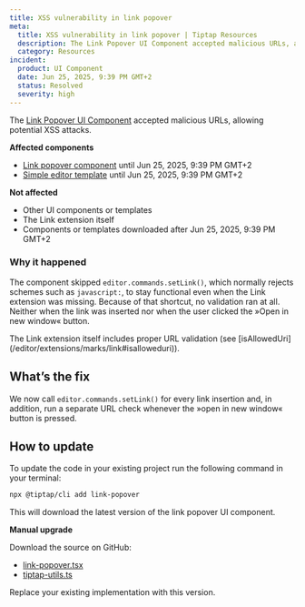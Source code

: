 ```yaml
---
title: XSS vulnerability in link popover
meta:
  title: XSS vulnerability in link popover | Tiptap Resources
  description: The Link Popover UI Component accepted malicious URLs, allowing potential XSS attacks.
  category: Resources
incident:
  product: UI Component
  date: Jun 25, 2025, 9:39 PM GMT+2
  status: Resolved
  severity: high
---
```


The [Link Popover UI Component](/ui-components/components/link-popover) accepted malicious URLs, allowing potential XSS attacks.

**Affected components**
- [Link popover component](/ui-components/components/link-popover) until Jun 25, 2025, 9:39 PM GMT+2
- [Simple editor template](/ui-components/templates/simple-editor) until Jun 25, 2025, 9:39 PM GMT+2

**Not affected**

- Other UI components or templates
- The Link extension itself
- Components or templates downloaded after Jun 25, 2025, 9:39 PM GMT+2

### Why it happened
The component skipped `editor.commands.setLink()`, which normally rejects schemes such as `javascript:`, to stay functional even when the Link extension was missing. Because of that shortcut, no validation ran at all. Neither when the link was inserted nor when the user clicked the »Open in new window« button.

<Callout title="Note" variant="info">
The Link extension itself includes proper URL validation (see [isAllowedUri](/editor/extensions/marks/link#isalloweduri)).
</Callout>

## What’s the fix
We now call `editor.commands.setLink()` for every link insertion and, in addition, run a separate URL check whenever the »open in new window« button is pressed.

## How to update

To update the code in your existing project run the following command in your terminal:

```bash
npx @tiptap/cli add link-popover
```

This will download the latest version of the link popover UI component.

**Manual upgrade**

Download the source on GitHub:

- [link-popover.tsx](https://github.com/ueberdosis/tiptap-ui-components/blob/main/apps/web/src/components/tiptap-ui/link-popover/link-popover.tsx)
- [tiptap-utils.ts](https://github.com/ueberdosis/tiptap-ui-components/commit/8672a65e6ec9cdb3b5f7628b722db7239bad342f#diff-cddb3491118bf99314d6b78f9008be4b63b42127d9444013648b714c14d4dac0)

Replace your existing implementation with this version.
